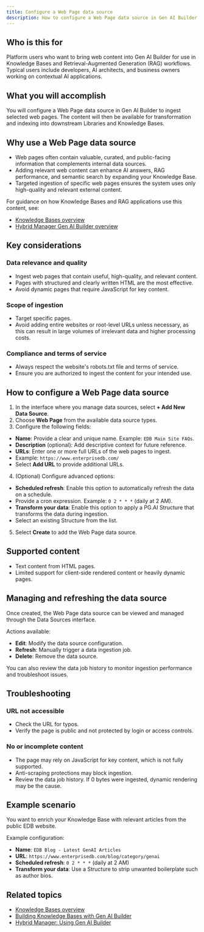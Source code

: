 ```yaml
---
title: Configure a Web Page data source
description: How to configure a Web Page data source in Gen AI Builder to ingest content from publicly accessible websites.
---
```


## Who is this for

Platform users who want to bring web content into Gen AI Builder for use in Knowledge Bases and Retrieval-Augmented Generation (RAG) workflows. Typical users include developers, AI architects, and business owners working on contextual AI applications.

## What you will accomplish

You will configure a Web Page data source in Gen AI Builder to ingest selected web pages. The content will then be available for transformation and indexing into downstream Libraries and Knowledge Bases.

## Why use a Web Page data source

- Web pages often contain valuable, curated, and public-facing information that complements internal data sources.
- Adding relevant web content can enhance AI answers, RAG performance, and semantic search by expanding your Knowledge Base.
- Targeted ingestion of specific web pages ensures the system uses only high-quality and relevant external content.

For guidance on how Knowledge Bases and RAG applications use this content, see:

- [Knowledge Bases overview](../../../pipeline/knowledge_base)
- [Hybrid Manager Gen AI Builder overview](../../../../../hybrid-manager/ai-factory/gen-ai/builder)

## Key considerations

### Data relevance and quality

- Ingest web pages that contain useful, high-quality, and relevant content.
- Pages with structured and clearly written HTML are the most effective.
- Avoid dynamic pages that require JavaScript for key content.

### Scope of ingestion

- Target specific pages.
- Avoid adding entire websites or root-level URLs unless necessary, as this can result in large volumes of irrelevant data and higher processing costs.

### Compliance and terms of service

- Always respect the website's robots.txt file and terms of service.
- Ensure you are authorized to ingest the content for your intended use.

## How to configure a Web Page data source

1. In the interface where you manage data sources, select **+ Add New Data Source**.
2. Choose **Web Page** from the available data source types.
3. Configure the following fields:

- **Name**: Provide a clear and unique name. Example: `EDB Main Site FAQs`.
- **Description** (optional): Add descriptive context for future reference.
- **URLs**: Enter one or more full URLs of the web pages to ingest.
- Example: `https://www.enterprisedb.com/`
- Select **Add URL** to provide additional URLs.

4. (Optional) Configure advanced options:

- **Scheduled refresh**: Enable this option to automatically refresh the data on a schedule.
- Provide a cron expression. Example: `0 2 * * *` (daily at 2 AM).
- **Transform your data**: Enable this option to apply a PG.AI Structure that transforms the data during ingestion.
- Select an existing Structure from the list.

5. Select **Create** to add the Web Page data source.

## Supported content

- Text content from HTML pages.
- Limited support for client-side rendered content or heavily dynamic pages.

## Managing and refreshing the data source

Once created, the Web Page data source can be viewed and managed through the Data Sources interface.

Actions available:

- **Edit**: Modify the data source configuration.
- **Refresh**: Manually trigger a data ingestion job.
- **Delete**: Remove the data source.

You can also review the data job history to monitor ingestion performance and troubleshoot issues.

## Troubleshooting

### URL not accessible

- Check the URL for typos.
- Verify the page is public and not protected by login or access controls.

### No or incomplete content

- The page may rely on JavaScript for key content, which is not fully supported.
- Anti-scraping protections may block ingestion.
- Review the data job history. If 0 bytes were ingested, dynamic rendering may be the cause.

## Example scenario

You want to enrich your Knowledge Base with relevant articles from the public EDB website.

Example configuration:

- **Name**: `EDB Blog - Latest GenAI Articles`
- **URL**: `https://www.enterprisedb.com/blog/category/genai`
- **Scheduled refresh**: `0 2 * * *` (daily at 2 AM)
- **Transform your data**: Use a Structure to strip unwanted boilerplate such as author bios.

## Related topics

- [Knowledge Bases overview](../../../pipeline/knowledge_base)
- [Building Knowledge Bases with Gen AI Builder](/edb-postgres-ai/ai-factory/learn/how-togen-ai/knowledge-base-setup) <!-- Placeholder link -->
- [Hybrid Manager: Using Gen AI Builder](../../../../../hybrid-manager/ai-factory/gen-ai/builder)
